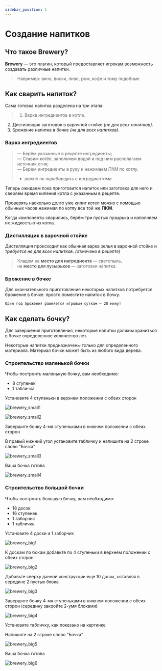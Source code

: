 ```yaml
---
sidebar_position: 1
---
```


# Создание напитков

## **Что такое Brewery?**

**Brewery** — это плагин, который предоставляет игрокам возможность создавать различные напитки.
> Например: вино, виски, пиво, ром, кофе и тому подобные

## **Как сварить напиток?**

Сама готовка напитка разделена на три этапа:

>  1. Варка ингредиентов в котле.
2. Дистилляция заготовок в варочной стойке *(не для всех напитков)*.
3. Брожение напитка в бочке *(не для всех напитков)*.

### **Варка ингредиентов**

> — Берём указанные в рецепте ингредиенты;    
— Ставим котёл, заполняем водой и под ним располагаем источник огня;   
— Берем ингредиенты в руку и нажимаем *ПКМ* по котлу.   
> - *важно не переборщить с ингредиентами*

Теперь ожидаем пока приготовится напиток или заготовка для него и сверяем время кипения котла с указанным в рецепте.

Проверять насколько долго уже кипит котел можно с помощью обычных часов нажимая по котлу все той же **ПКМ**.

Когда компоненты сварились, берём три пустых пузырька
и наполняем их жидкостью из котла.

### **Дистилляция в варочной стойке**

Дистилляция происходит как обычная варка зелья в варочной стойке и *требуется не для всех напитков*. *(отмечено в рецепте)*

> Кладем на **место для ингредиента** — светопыль,   
на **место для пузырьков** — заготовки напитка.

### **Брожение в бочке**

Для окончательного приготовления некоторых напитков потребуется брожение в бочке: просто поместите напиток в бочку.

    Один год брожения равняется игровым суткам — 20 минут

## **Как сделать бочку?**

Для завершения приготовления, некоторые напитки должны храниться в бочке определенное количество лет.

Некоторые напитки предназначены только для определенного материала. Материал бочки может быть из любого вида дерева.

### **Строительство маленькой бочки**

Чтобы построить маленькую бочку, вам необходимо:

- 8 ступенек
- 1 табличка

Установите 4 ступеньки в верхнем положении с обеих сторон

![brewery_small1](/features/brewery_small1.png)

![brewery_small2](/features/brewery_small2.png)

Завершите бочку 4-мя ступеньками в нижнем положении с обеих сторон

В правый нижний угол установите табличку и напишите на 2 строке слово "Бочка"

![brewery_small3](/features/brewery_small3.png)

Ваша бочка готова

![brewery_small4](/features/brewery_small4.png)

### **Строительство большой бочки**

Чтобы построить большую бочку, вам необходимо:

- 18 досок
- 16 ступенек
- 1 заборчик
- 1 табличка

Установите 4 доски и 1 заборчик

![brewery_big1](/features/brewery_big1.png)

К доскам по бокам добавьте по 4 ступеньки в верхнем положении с обеих сторон

![brewery_big2](/features/brewery_big2.png)

Добавьте сверху данной конструкции еще 10 досок, оставляя в середине 2 пустых блока

![brewery_big3](/features/brewery_big3.png)

Завершите бочку 4-мя ступеньками в нижнем положении с обеих сторон (середину закройте 2-умя блоками)

![brewery_big4](/features/brewery_big4.png)

Установите табличку, как показано на картинке

Напишите на 2 строке слово "Бочка"

![brewery_big5](/features/brewery_big5.png)

Ваша бочка готова

![brewery_big6](/features/brewery_big6.png)